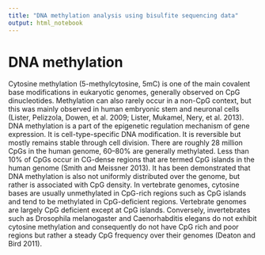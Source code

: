 ```yaml
---
title: "DNA methylation analysis using bisulfite sequencing data"
output: html_notebook
---
```


# DNA methylation
Cytosine methylation (5-methylcytosine, 5mC) is one of the main covalent base modifications in eukaryotic genomes, generally observed on CpG dinucleotides. 
Methylation can also rarely occur in a non-CpG context, but this was mainly observed in human embryonic stem and neuronal cells (Lister, Pelizzola, Dowen, et al. 2009; 
Lister, Mukamel, Nery, et al. 2013). DNA methylation is a part of the epigenetic regulation mechanism of gene expression. It is cell-type-specific DNA modification. It is reversible but mostly 
remains stable through cell division. There are roughly 28 million CpGs in the human genome, 60–80% are generally methylated. Less than 10% of CpGs occur in CG-dense regions that are termed CpG 
islands in the human genome (Smith and Meissner 2013). It has been demonstrated that DNA methylation is also not uniformly distributed over the genome, but rather is associated with CpG density. 
In vertebrate genomes, cytosine bases are usually unmethylated in CpG-rich regions such as CpG islands and tend to be methylated in CpG-deficient regions. Vertebrate genomes are largely CpG 
deficient except at CpG islands. Conversely, invertebrates such as Drosophila melanogaster and Caenorhabditis elegans do not exhibit cytosine methylation and consequently do not have CpG rich 
and poor regions but rather a steady CpG frequency over their genomes (Deaton and Bird 2011).
